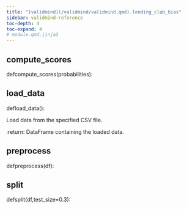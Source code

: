 ```yaml
---
title: "[validmind](/validmind/validmind.qmd).lending_club_bias"
sidebar: validmind-reference
toc-depth: 4
toc-expand: 4
# module.qmd.jinja2
---
```


<!-- function.qmd.jinja2 -->

## compute_scores<span class="suffix"></span>

<!-- signatures.jinja2 -->

::: {.signature}

<span class="kw">def</span><span class="name">compute_scores</span>(<span class="param"><span class="n">probabilities</span></span>):

:::

<!-- function.qmd.jinja2 -->

## load_data<span class="suffix"></span>

<!-- signatures.jinja2 -->

::: {.signature}

<span class="kw">def</span><span class="name">load_data</span>():

:::

<!-- docstring.jinja2 -->

Load data from the specified CSV file.

:return: DataFrame containing the loaded data.

<!-- function.qmd.jinja2 -->

## preprocess<span class="suffix"></span>

<!-- signatures.jinja2 -->

::: {.signature}

<span class="kw">def</span><span class="name">preprocess</span>(<span class="param"><span class="n">df</span></span>):

:::

<!-- function.qmd.jinja2 -->

## split<span class="suffix"></span>

<!-- signatures.jinja2 -->

::: {.signature}

<span class="kw">def</span><span class="name">split</span>(<span class="params"><span class="n">df</span><span class="muted">,</span></span><span class="params"><span class="n">test_size</span><span class="o">=</span><span class="kc">0.3</span></span>):

:::
